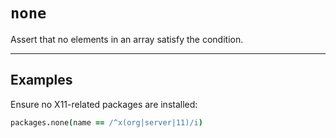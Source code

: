 # `none`

Assert that no elements in an array satisfy the condition.

---

## Examples

Ensure no X11-related packages are installed:
```coffee
packages.none(name == /^x(org|server|11)/i)
```
